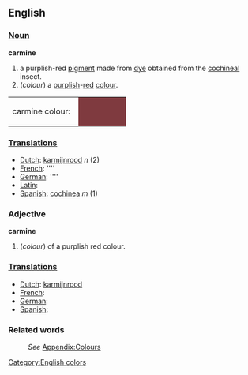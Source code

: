 ==English==
[[Category:English colors]]

===[[Noun]]===
'''carmine'''
#a purplish-red [[pigment]] made from [[dye]] obtained from the [[cochineal]] insect.
#(''colour'') a [[purple|purplish]]-[[red]] [[colour]].
<table><tr><td>carmine colour: &nbsp;</td>
<td bgcolor="#7F3A3F" width="80">&nbsp; </td></tr></table>

===[[Translation]]s===
*[[Dutch]]: [[karmijnrood]] ''n'' (2)
*[[French]]: [[]] ''''
*[[German]]: [[]] ''''
*[[Latin]]: [[]]
*[[Spanish]]: [[cochinea]] ''m'' (1)

===Adjective===
'''carmine'''
#(''colour'') of a purplish red colour.

===[[Translation]]s===
*[[Dutch]]: [[karmijnrood]]
*[[French]]: [[]]
*[[German]]: [[]]
*[[Spanish]]: [[]]

===Related words===
:''See'' [[Wiktionary_Appendix:Colours|Appendix:Colours]]